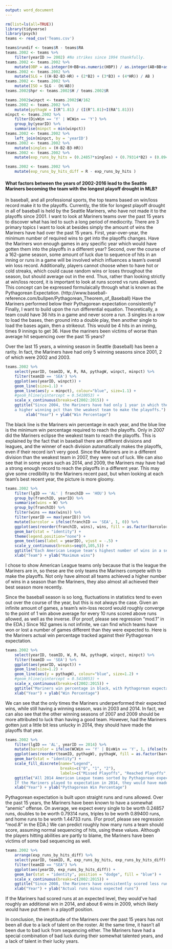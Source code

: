 ---
output: word_document
---

```{r setup, include=FALSE}
rm(list=ls(all=TRUE))
library(tidyverse)
library(psych)
teams <- read_csv('Teams.csv')

teams$rundif <- teams$R - teams$RA
teams.2002 <- teams %>% 
    filter(yearID >= 2002) #No strikes since 1994 thankfully.
teams.2002 <- teams.2002 %>% 
    mutate(OBP = as.integer(H+BB+as.numeric(HBP)) / as.integer(AB+BB+as.numeric(HBP)+as.numeric(SF)) )
teams.2002 <- teams.2002 %>% 
    mutate(SLG = ((H-B2-B3-HR) + (2*B2) + (3*B3) + (4*HR)) / AB )
teams.2002 <- teams.2002 %>% 
    mutate(ISO = SLG - (H/AB))
teams.2002$hpr <- teams.2002$H / teams.2002$R

teams.2002$winpct <- teams.2002$W/162
teams.2002 <- teams.2002 %>% 
    mutate(pythagW = I(R^1.81) / (I(R^1.81)+I(RA^1.81)))
minpct <- teams.2002 %>% 
    filter(DivWin == 'Y' | WCWin == 'Y') %>% 
    group_by(yearID) %>% 
    summarise(minpct = min(winpct))
teams.2002 <- teams.2002 %>% 
    left_join(minpct, by = 'yearID')
teams.2002 <- teams.2002 %>% 
    mutate(singles = (H-B2-B3-HR))
teams.2002 <- teams.2002 %>% 
    mutate(exp_runs_by_hits = (0.24857*singles) + (0.79314*B2) + (0.89400*B3) + (1.44733*HR) )

teams.2002 <- teams.2002 %>% 
    mutate(exp_runs_by_hits_diff = R - exp_runs_by_hits )

```
#### What factors between the years of 2002-2016 lead to the Seattle Mariners becoming the team with the longest playoff drought in MLB?

In baseball, and all professional sports, the top teams based on win/loss record make it to the playoffs.  Currently, the title for longest playoff drought in all of baseball is held by the Seattle Mariners, who have not made it to the playoffs since 2001.  I want to look at Mariners teams over the past 15 years to discover what has led to such a long period of mediocrity.  There are 3 primary topics I want to look at besides simply the amount of wins the Mariners have had over the past 15 years.  First, year-over-year, the minimum number of required wins to get into the playoffs changes.  Have the Mariners won enough games in any specific year which would have gotten them into the playoffs in a different year?  Second, over the course of a 162-game season, some amount of luck due to sequence of hits in an inning or runs in a game will be involved which influences a team’s overall win loss record.  Additionally, players cannot choose when to have hot or cold streaks, which could cause random wins or loses throughout the season, but should average out in the end.  Thus, rather than looking strictly at win/loss record, it is important to look at runs scored vs runs allowed.  This concept can be expressed formulaically through what is known as the Pythagorean Expectation.  (http://www.baseball-reference.com/bullpen/Pythagorean_Theorem_of_Baseball)  Have the Mariners performed below their Pythagorean expectation consistently?  Finally, I want to build upon the run differential equation.  Theoretically, a team could have 36 hits in a game and never score a run.  3 singles in a row to load the bases, then ground into a double play, then another single to load the bases again, then a strikeout.  This would be 4 hits in an inning, times 9 innings to get 36.  Have the mariners been victims of worse than average hit sequencing over the past 15 years?

Over the last 15 years, a winning season in Seattle (baseball) has been a rarity.  In fact, the Mariners have had only 5 winning seasons since 2001, 2 of which were 2002 and 2003.  

```{r one, echo=FALSE}
teams.2002 %>% 
    select(yearID, teamID, W, R, RA, pythagW, winpct, minpct) %>% 
    filter(teamID == 'SEA') %>% 
    ggplot(aes(yearID, winpct)) + 
    geom_line(size=1.1) + 
    geom_line(aes(y = minpct), colour="blue", size=1.1) +
    #geom_hline(yintercept = 0.5410053) +
    scale_x_continuous(breaks=c(2002:2015)) +
    ggtitle("Since 2004, the Mariners have had only 1 year in which they had 
    a higher winning pct than the weakest team to make the playoffs.") +
         xlab("Year") + ylab("Win Percentage")

```

The black line is the Mariners win percentage in each year, and the blue line is the minimum win percentage required to reach the playoffs.  Only in 2007 did the Mariners eclipse the weakest team to reach the playoffs.  This is explained by the fact that in baseball there are different divisions and leagues, and the winner of each division automatically makes the playoffs, even if their record isn’t very good.  Since the Mariners are in a different division than the weakest team in 2007, they were out of luck.  We can also see that in some years such as 2014, and 2009, the Mariners may have had a strong enough record to reach the playoffs in a different year.  This may give some credibility to the Mariners recent past, but when looking at each team’s best recent year, the picture is more gloomy.

```{r two, echo=FALSE}
teams.2002 %>% 
    filter(lgID == 'AL' | franchID == 'HOU') %>% 
    group_by(franchID, yearID) %>% 
    summarise(wins = W) %>% 
    group_by(franchID) %>% 
    filter(wins == max(wins)) %>% 
    filter(yearID == max(yearID)) %>% 
    mutate(barcolor = ifelse(franchID == 'SEA', 1, 0)) %>% 
    ggplot(aes(reorder(franchID, wins), wins, fill = as.factor(barcolor))) + 
    geom_bar(stat = "identity") +
    theme(legend.position="none") +
    geom_text(aes(label = yearID), vjust = -.5) + 
    scale_y_continuous(breaks=seq(0,105,5)) +
    ggtitle("Each American League team's highest number of wins in a season since 2002") +
    xlab("Team") + ylab("Maximum wins")

```

I chose to show American League teams only because that is the league the Mariners are in, so these are the only teams the Mariners compete with to make the playoffs.  Not only have almost all teams achieved a higher number of wins in a season than the Mariners, they also almost all achieved their best season more recently.

Since the baseball season is so long, fluctuations in statistics tend to even out over the course of the year, but this is not always the case.  Given an infinite amount of games, a team’s win-loss record would roughly converge to the point of 1 win above average for every 10 runs scored above runs allowed, as well as the inverse.  (For proof, please see regression “mod.1” in the EDA.)  Since 162 games is not infinite, we can find which teams have won or lost a number of games different than they were expected to.  Here is the Mariners actual win percentage tracked against their Pythagorean expectation.

```{r three, echo=FALSE}
teams.2002 %>% 
    select(yearID, teamID, W, R, RA, pythagW, winpct, minpct) %>% 
    filter(teamID == 'SEA') %>% 
    ggplot(aes(yearID, winpct)) + 
    geom_line(size=1.2) + 
    geom_line(aes(y = pythagW), colour="blue", size=1.2) +
    #geom_hline(yintercept = 0.5410053) +
    scale_x_continuous(breaks=c(2002:2015)) +
    ggtitle("Mariners win percentage in black, with Pythagorean expectation in blue") +
    xlab("Year") + ylab("Win Percentage")

```

We can see that the only times the Mariners underperformed their expected wins, while still having a winning season, was in 2003 and 2014.  In fact, we can also see that the other winning seasons of 2007 and 2009 should be more attributed to luck than having a good team.  However, had the Mariners gotten just a little bit less unlucky in 2014, they should have made the playoffs that year.

```{r four, echo=FALSE}
teams.2002 %>% 
    filter(lgID == 'AL', yearID == 2014) %>% 
    mutate(barcolor = ifelse(WCWin == 'Y' | DivWin == 'Y', 1, ifelse(teamID == 'SEA', 2, 0))) %>% 
    ggplot(aes(reorder(teamID, pythagW), pythagW, fill = as.factor(barcolor))) + 
    geom_bar(stat = "identity") +
    scale_fill_discrete(name="Legend",
                        breaks=c("0", "1", "2"),
                        labels=c("Missed Playoffs", "Reached Playoffs", "Mariners")) +
    ggtitle("All 2014 American League teams sorted by Pythagorean expectation.
    If the Mariners played to expectation in 2014, they would have made the playoffs.") +
    xlab("Year") + ylab("Pythagorean Win Percentage")

```

Pythagorean expectation is built upon straight runs and runs allowed.  Over the past 15 years, the Mariners have been known to have a somewhat “anemic” offense.  On average, we expect every single to be worth 0.24857 runs, doubles to be worth 0.79314 runs, triples to be worth 0.89400 runs, and home runs to be worth 1.44733 runs.  (For proof, please see regression “mod.8” in the EDA.)  We can predict roughly how many runs a team should score, assuming normal sequencing of hits, using these values.  Although the players hitting abilities are partly to blame, the Mariners have been victims of some bad sequencing as well.  

```{r five, echo=FALSE}
teams.2002 %>% 
    arrange(exp_runs_by_hits_diff) %>% 
    select(yearID, teamID, R, exp_runs_by_hits, exp_runs_by_hits_diff) %>% 
    filter(teamID == "SEA") %>% 
    ggplot(aes(yearID, exp_runs_by_hits_diff)) + 
    geom_bar(stat = "identity", position = "dodge", fill = "blue") +
    scale_x_continuous(breaks=c(2002:2015)) +
    ggtitle("Since 2008, the Mariners have consistently scored less runs than expected") +
    xlab("Year") + ylab("Actual runs minus expected runs")

```

If the Mariners had scored runs at an expected level, they would’ve had roughly an additional win in 2014, and about 6 wins in 2009, which likely would have put them in a playoff position.

In conclusion, the ineptitude of the Mariners over the past 15 years has not been all due to a lack of talent on the roster.  At the same time, it hasn’t all been due to bad luck from sequencing either.  The Mariners have had a special combination of bad luck during their somewhat talented years, and a lack of talent in their lucky years.  
